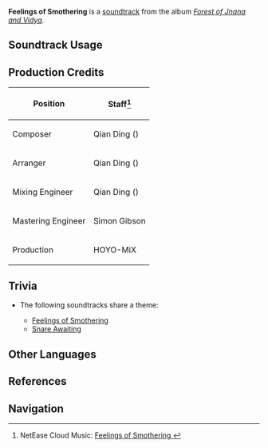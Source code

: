{{Soundtrack Infobox
|image          = Forest of Jnana and Vidya.png
|album          = Forest of Jnana and Vidya
|disc           = 3
|number         = 92
|featured       =
|featured2      =
|featured3      =
|featured_disc  =
|featured_disc2 =
|featured_disc3 =
|youtube_id     = oHjA5d9iLHM
|spotify_id     = 7vbB6bnXld8Ms1RoFNefSB
|previous       = Struggle of Dying Embers
|next           = Snare Awaiting
}}
'''Feelings of Smothering''' is a [[soundtrack]] from the album ''[[Forest of Jnana and Vidya]]''.

==Soundtrack Usage==
{{Soundtrack Usage
|quest    = Test of Courage (Event Quest)//following signs;;Haunted Tales//following signs
|location = Sumeru//[[The Withering]]
|domain   = 
|special  = The Withering
}}

==Production Credits==
{| class="wikitable"
! Position
! Staff<ref>NetEase Cloud Music: [https://music.163.com/#/song?id=1992344603 Feelings of Smothering {{zh|窒滞之苦}}]</ref>
|-
! Composer
| Qian Ding ({{zh|丁谦}})
|-
! Arranger
| Qian Ding ({{zh|丁谦}})
|-
! Mixing Engineer
| Qian Ding ({{zh|丁谦}})
|-
! Mastering Engineer
| Simon Gibson
|-
! Production
| HOYO-MiX
|}
<!--
==Gallery==
<gallery>
</gallery>
-->

==Trivia==
* <section begin="WitheringTheme2" />The following soundtracks share a theme:
** [[Feelings of Smothering]]
** [[Snare Awaiting]] <section end="WitheringTheme2" />

==Other Languages==
{{Other Languages
|en      = Feelings of Smothering
|zhs     = 窒滞之苦
|zhs_rm  = Zhìzhì zhī Kǔ
|zht     = 窒滯之苦
|zht_rm  = Zhìzhì zhī Kǔ
|zh_tl   = 
|ja      = 息ができない
|ja_rm   = Iki ga Dekinai
|ja_tl   = Can't Breathe
}}

==References==
{{Reflist}}

==Navigation==
{{Soundtrack Navbox|Forest of Jnana and Vidya}}